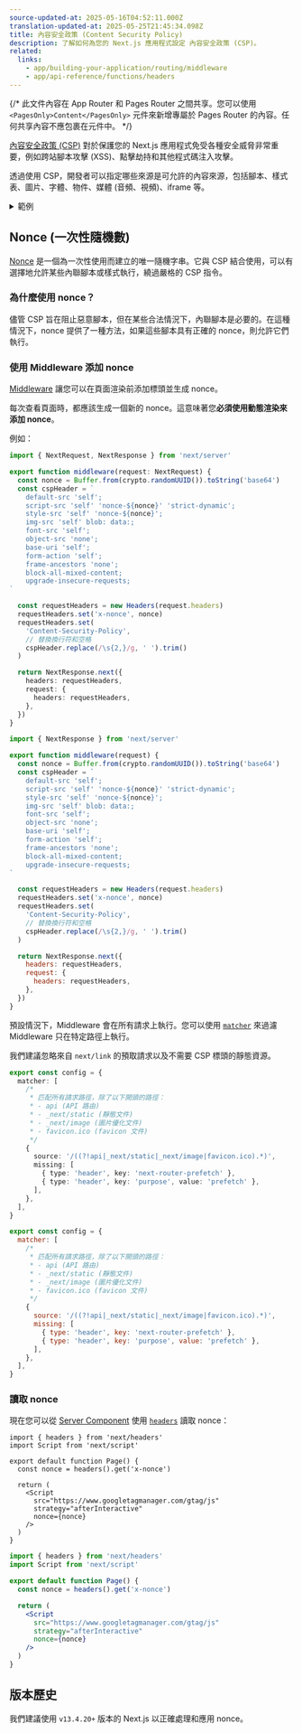 ```yaml
---
source-updated-at: 2025-05-16T04:52:11.000Z
translation-updated-at: 2025-05-25T21:45:34.098Z
title: 內容安全政策 (Content Security Policy)
description: 了解如何為您的 Next.js 應用程式設定 內容安全政策 (CSP)。
related:
  links:
    - app/building-your-application/routing/middleware
    - app/api-reference/functions/headers
---
```


{/* 此文件內容在 App Router 和 Pages Router 之間共享。您可以使用 `<PagesOnly>Content</PagesOnly>` 元件來新增專屬於 Pages Router 的內容。任何共享內容不應包裹在元件中。 */}

[內容安全政策 (CSP)](https://developer.mozilla.org/docs/Web/HTTP/CSP) 對於保護您的 Next.js 應用程式免受各種安全威脅非常重要，例如跨站腳本攻擊 (XSS)、點擊劫持和其他程式碼注入攻擊。

透過使用 CSP，開發者可以指定哪些來源是可允許的內容來源，包括腳本、樣式表、圖片、字體、物件、媒體 (音頻、視頻)、iframe 等。

<details>
  <summary>範例</summary>

- [嚴格 CSP](https://github.com/vercel/next.js/tree/canary/examples/with-strict-csp)

</details>

## Nonce (一次性隨機數)

[Nonce](https://developer.mozilla.org/docs/Web/HTML/Global_attributes/nonce) 是一個為一次性使用而建立的唯一隨機字串。它與 CSP 結合使用，可以有選擇地允許某些內聯腳本或樣式執行，繞過嚴格的 CSP 指令。

### 為什麼使用 nonce？

儘管 CSP 旨在阻止惡意腳本，但在某些合法情況下，內聯腳本是必要的。在這種情況下，nonce 提供了一種方法，如果這些腳本具有正確的 nonce，則允許它們執行。

### 使用 Middleware 添加 nonce

[Middleware](/docs/app/building-your-application/routing/middleware) 讓您可以在頁面渲染前添加標頭並生成 nonce。

每次查看頁面時，都應該生成一個新的 nonce。這意味著您**必須使用動態渲染來添加 nonce**。

例如：

```ts filename="middleware.ts" switcher
import { NextRequest, NextResponse } from 'next/server'

export function middleware(request: NextRequest) {
  const nonce = Buffer.from(crypto.randomUUID()).toString('base64')
  const cspHeader = `
    default-src 'self';
    script-src 'self' 'nonce-${nonce}' 'strict-dynamic';
    style-src 'self' 'nonce-${nonce}';
    img-src 'self' blob: data:;
    font-src 'self';
    object-src 'none';
    base-uri 'self';
    form-action 'self';
    frame-ancestors 'none';
    block-all-mixed-content;
    upgrade-insecure-requests;
`

  const requestHeaders = new Headers(request.headers)
  requestHeaders.set('x-nonce', nonce)
  requestHeaders.set(
    'Content-Security-Policy',
    // 替換換行符和空格
    cspHeader.replace(/\s{2,}/g, ' ').trim()
  )

  return NextResponse.next({
    headers: requestHeaders,
    request: {
      headers: requestHeaders,
    },
  })
}
```

```js filename="middleware.js" switcher
import { NextResponse } from 'next/server'

export function middleware(request) {
  const nonce = Buffer.from(crypto.randomUUID()).toString('base64')
  const cspHeader = `
    default-src 'self';
    script-src 'self' 'nonce-${nonce}' 'strict-dynamic';
    style-src 'self' 'nonce-${nonce}';
    img-src 'self' blob: data:;
    font-src 'self';
    object-src 'none';
    base-uri 'self';
    form-action 'self';
    frame-ancestors 'none';
    block-all-mixed-content;
    upgrade-insecure-requests;
`

  const requestHeaders = new Headers(request.headers)
  requestHeaders.set('x-nonce', nonce)
  requestHeaders.set(
    'Content-Security-Policy',
    // 替換換行符和空格
    cspHeader.replace(/\s{2,}/g, ' ').trim()
  )

  return NextResponse.next({
    headers: requestHeaders,
    request: {
      headers: requestHeaders,
    },
  })
}
```

預設情況下，Middleware 會在所有請求上執行。您可以使用 [`matcher`](/docs/app/building-your-application/routing/middleware#matcher) 來過濾 Middleware 只在特定路徑上執行。

我們建議忽略來自 `next/link` 的預取請求以及不需要 CSP 標頭的靜態資源。

```ts filename="middleware.ts" switcher
export const config = {
  matcher: [
    /*
     * 匹配所有請求路徑，除了以下開頭的路徑：
     * - api (API 路由)
     * - _next/static (靜態文件)
     * - _next/image (圖片優化文件)
     * - favicon.ico (favicon 文件)
     */
    {
      source: '/((?!api|_next/static|_next/image|favicon.ico).*)',
      missing: [
        { type: 'header', key: 'next-router-prefetch' },
        { type: 'header', key: 'purpose', value: 'prefetch' },
      ],
    },
  ],
}
```

```js filename="middleware.js" switcher
export const config = {
  matcher: [
    /*
     * 匹配所有請求路徑，除了以下開頭的路徑：
     * - api (API 路由)
     * - _next/static (靜態文件)
     * - _next/image (圖片優化文件)
     * - favicon.ico (favicon 文件)
     */
    {
      source: '/((?!api|_next/static|_next/image|favicon.ico).*)',
      missing: [
        { type: 'header', key: 'next-router-prefetch' },
        { type: 'header', key: 'purpose', value: 'prefetch' },
      ],
    },
  ],
}
```

### 讀取 nonce

現在您可以從 [Server Component](/docs/app/building-your-application/rendering/server-components) 使用 [`headers`](/docs/app/api-reference/functions/headers) 讀取 nonce：

```tsx filename="app/page.tsx" switcher
import { headers } from 'next/headers'
import Script from 'next/script'

export default function Page() {
  const nonce = headers().get('x-nonce')

  return (
    <Script
      src="https://www.googletagmanager.com/gtag/js"
      strategy="afterInteractive"
      nonce={nonce}
    />
  )
}
```

```jsx filename="app/page.jsx" switcher
import { headers } from 'next/headers'
import Script from 'next/script'

export default function Page() {
  const nonce = headers().get('x-nonce')

  return (
    <Script
      src="https://www.googletagmanager.com/gtag/js"
      strategy="afterInteractive"
      nonce={nonce}
    />
  )
}
```

## 版本歷史

我們建議使用 `v13.4.20+` 版本的 Next.js 以正確處理和應用 nonce。